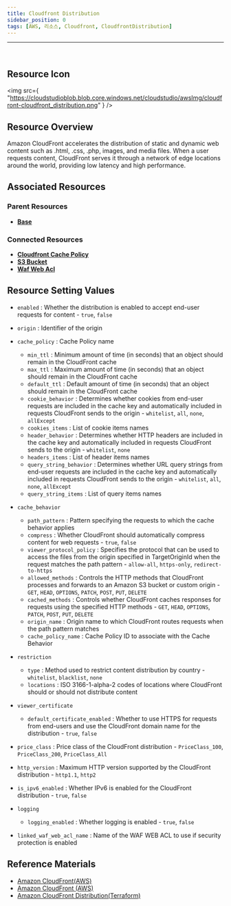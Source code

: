 ```yaml
---
title: Cloudfront Distribution
sidebar_position: 0
tags: [AWS, 리소스, Cloudfront, CloudfrontDistribution]
---
```


<hr />
<br />

## Resource Icon

<img
    src={
        "https://cloudstudioblob.blob.core.windows.net/cloudstudio/awsImg/cloudfront-cloudfront_distribution.png"
    }
/>

## Resource Overview

Amazon CloudFront accelerates the distribution of static and dynamic web content such as .html, .css, .php, images, and media files. 
When a user requests content, CloudFront serves it through a network of edge locations around the world, providing low latency and high performance.

## Associated Resources

### Parent Resources

-   [**Base**](https://docs.cstudio.app/docs/resource/aws/Base/)

### Connected Resources

-   [**Cloudfront Cache Policy**](https://docs.cstudio.app/docs/resource/aws/Cloudfront/CloudfrontDistribution)
-   [**S3 Bucket**](https://docs.cstudio.app/docs/resource/aws/S3/S3Bucket)
-   [**Waf Web Acl**](https://docs.cstudio.app/docs/resource/aws/Waf/WafWebAcl)

## Resource Setting Values

-   `enabled` : Whether the distribution is enabled to accept end-user requests for content - `true`, `false`
-   `origin` : Identifier of the origin
-   `cache_policy` : Cache Policy name
    -   `min_ttl` : Minimum amount of time (in seconds) that an object should remain in the CloudFront cache
    -   `max_ttl` : Maximum amount of time (in seconds) that an object should remain in the CloudFront cache
    -   `default_ttl` : Default amount of time (in seconds) that an object should remain in the CloudFront cache
    -   `cookie_behavior` : Determines whether cookies from end-user requests are included in the cache key and automatically included in requests CloudFront sends to the origin - `whitelist`, `all`, `none`, `allExcept`
    -   `cookies_items` : List of cookie items names
    -   `header_behavior` : Determines whether HTTP headers are included in the cache key and automatically included in requests CloudFront sends to the origin - `whitelist`, `none`
    -   `headers_items` : List of header items names
    -   `query_string_behavior` : Determines whether URL query strings from end-user requests are included in the cache key and automatically included in requests CloudFront sends to the origin - `whitelist`, `all`, `none`, `allExcept`
    -   `query_string_items` : List of query items names
-   `cache_behavior`
    -   `path_pattern` : Pattern specifying the requests to which the cache behavior applies
    -   `compress` : Whether CloudFront should automatically compress content for web requests - `true`, `false`
    -   `viewer_protocol_policy` : Specifies the protocol that can be used to access the files from the origin specified in TargetOriginId when the request matches the path pattern - `allow-all`, `https-only`, `redirect-to-https`
    -   `allowed_methods` : Controls the HTTP methods that CloudFront processes and forwards to an Amazon S3 bucket or custom origin - `GET`, `HEAD`, `OPTIONS`, `PATCH`, `POST`, `PUT`, `DELETE`
    -   `cached_methods` : Controls whether CloudFront caches responses for requests using the specified HTTP methods - `GET`, `HEAD`, `OPTIONS`, `PATCH`, `POST`, `PUT`, `DELETE`
    -   `origin_name` : Origin name to which CloudFront routes requests when the path pattern matches
    -   `cache_policy_name` : Cache Policy ID to associate with the Cache Behavior

-   `restriction`
    -   `type` : Method used to restrict content distribution by country - `whitelist`, `blacklist`, `none`
    -   `locations` : ISO 3166-1-alpha-2 codes of locations where CloudFront should or should not distribute content

-   `viewer_certificate`
    -   `default_certificate_enabled` : Whether to use HTTPS for requests from end-users and use the CloudFront domain name for the distribution - `true`, `false`

-   `price_class` : Price class of the CloudFront distribution - `PriceClass_100`, `PriceClass_200`, `PriceClass_All`
-   `http_version` : Maximum HTTP version supported by the CloudFront distribution - `http1.1`, `http2`
-   `is_ipv6_enabled` : Whether IPv6 is enabled for the CloudFront distribution - `true`, `false`

-   `logging`
    -   `logging_enabled` : Whether logging is enabled - `true`, `false`

-   `linked_waf_web_acl_name` : Name of the WAF WEB ACL to use if security protection is enabled

## Reference Materials

-   [Amazon CloudFront(AWS)](https://docs.aws.amazon.com/ko_kr/AmazonCloudFront/latest/DeveloperGuide/Introduction.html)
-   [Amazon CloudFront (AWS)](https://aws.amazon.com/ko/cloudfront/pricing/?nc2=type_a)
-   [Amazon CloudFront Distribution(Terraform)](https://registry.terraform.io/providers/hashicorp/aws/latest/docs/resources/cloudfront_distribution)
